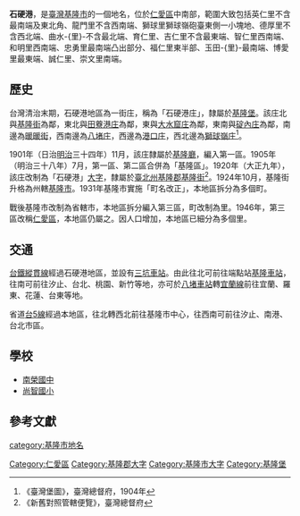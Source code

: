 {{noteTA
|1 = zh-cn:庄; zh-hk:庄; zh-tw:庄;
}}
{{Otheruse
|subject=基隆市的一個地名
|other=當地昔日同名的一條河川
|南榮河
}}
'''石硬港'''，是[[臺灣|臺灣]][[基隆市|基隆市]]的一個地名，位於[[仁愛區|仁愛區]]中南部，範圍大致包括英仁里不含最南端及東北角、龍門里不含西南端、獅球里獅球嶺砲臺東側一小塊地、德厚里不含西北端、曲水-{里}-不含最北端、育仁里、吉仁里不含最東端、智仁里西南端、和明里西南端、忠勇里最南端凸出部分、福仁里東半部、玉田-{里}-最南端、博愛里最東端、誠仁里、崇文里南端。

==歷史==
台灣清治末期，石硬港地區為一街庄，稱為「石硬港庄」，隸屬於[[基隆堡|基隆堡]]。該庄北與[[基隆_(大字)|基隆街]]為鄰，東北與[[田藔港庄|田藔港庄]]為鄰，東與[[大水窟_(基隆市)|大水窟庄]]為鄰，東南與[[碇內庄|碇內庄]]為鄰，南邊為[[暖暖街|暖暖街]]，西南邊為[[八堵庄|八堵庄]]，西邊為[[港口_(基隆市)|港口庄]]，西北邊為[[獅球嶺庄|獅球嶺庄]]<ref>《臺灣堡圖》，臺灣總督府，1904年</ref>。

1901年（日治[[明治|明治]]三十四年）11月，該庄隸屬於[[基隆廳|基隆廳]]，編入第一區。1905年（明治三十八年）7月，第一區、第二區合併為「基隆區」。1920年（大正九年），該庄改制為「石硬港」[[大字|大字]]，隸屬於[[臺北州|臺北州]][[基隆郡|基隆郡]][[基隆街_(基隆郡)|基隆街]]<ref>《新舊對照管轄便覽》，臺灣總督府</ref>。1924年10月，基隆街升格為州轄[[基隆市_(州轄市)|基隆市]]。1931年基隆市實施「町名改正」，本地區拆分為多個町。

戰後基隆市改制為省轄市，本地區拆分編入第三區，町改制為里。1946年，第三區改稱[[仁愛區|仁愛區]]，本地區仍屬之。因人口增加，本地區已細分為多個里。

== 交通 ==
[[台鐵|台鐵]][[縱貫線_(北段)|縱貫線]]經過石硬港地區，並設有[[三坑車站|三坑車站]]。由此往北可前往端點站[[基隆車站|基隆車站]]，往南可前往汐止、台北、桃園、新竹等地，亦可於[[八堵車站|八堵車站]]轉[[宜蘭線|宜蘭線]]前往宜蘭、羅東、花蓮、台東等地。

省道[[台5線|台5線]]經過本地區，往北轉西北前往基隆市中心，往西南可前往汐止、南港、台北市區。

==學校==
*[[南榮國中|南榮國中]]
*[[尚智國小|尚智國小]]

==參考文獻==
{{reflist}}

{{基隆郡}}
{{基隆市舊町名}}

[[category:基隆市地名|category:基隆市地名]]
[[Category:仁愛區|Category:仁愛區]]
[[Category:基隆郡大字|Category:基隆郡大字]]
[[Category:基隆市大字|Category:基隆市大字]]
[[Category:基隆堡|Category:基隆堡]]